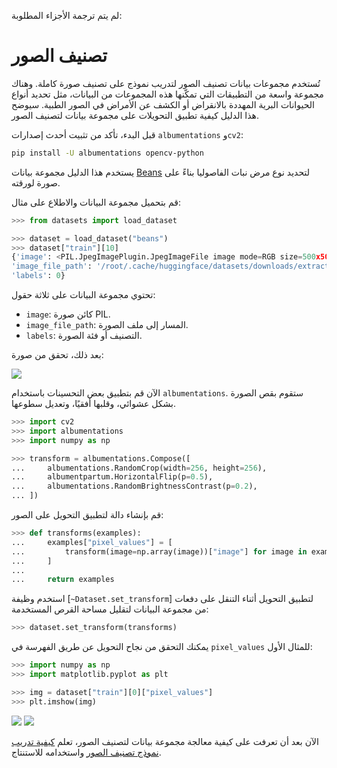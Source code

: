لم يتم ترجمة الأجزاء المطلوبة:

# تصنيف الصور

تُستخدم مجموعات بيانات تصنيف الصور لتدريب نموذج على تصنيف صورة كاملة. وهناك مجموعة واسعة من التطبيقات التي تمكّنها هذه المجموعات من البيانات، مثل تحديد أنواع الحيوانات البرية المهددة بالانقراض أو الكشف عن الأمراض في الصور الطبية. سيوضح هذا الدليل كيفية تطبيق التحويلات على مجموعة بيانات لتصنيف الصور.

قبل البدء، تأكد من تثبيت أحدث إصدارات `albumentations` و`cv2`:

```bash
pip install -U albumentations opencv-python
```

يستخدم هذا الدليل مجموعة بيانات [Beans](https://huggingface.co/datasets/beans) لتحديد نوع مرض نبات الفاصوليا بناءً على صورة لورقته.

قم بتحميل مجموعة البيانات والاطلاع على مثال:

```py
>>> from datasets import load_dataset

>>> dataset = load_dataset("beans")
>>> dataset["train"][10]
{'image': <PIL.JpegImagePlugin.JpegImageFile image mode=RGB size=500x500 at 0x7F8D2F4D7A10>,
'image_file_path': '/root/.cache/huggingface/datasets/downloads/extracted/b0a21163f78769a2cf11f58dfc767fb458fc7cea5c05dccc0144a2c0f0bc1292/train/angular_leaf_spot/angular_leaf_spot_train.204.jpg',
'labels': 0}
```

تحتوي مجموعة البيانات على ثلاثة حقول:

* `image`: كائن صورة PIL.
* `image_file_path`: المسار إلى ملف الصورة.
* `labels`: التصنيف أو فئة الصورة.

بعد ذلك، تحقق من صورة:

<div class="flex justify-center">
<img src="https://huggingface.co/datasets/huggingface/documentation-images/resolve/main/datasets/img_clf.png">
</div>

الآن قم بتطبيق بعض التحسينات باستخدام `albumentations`. ستقوم بقص الصورة بشكل عشوائي، وقلبها أفقيًا، وتعديل سطوعها.

```py
>>> import cv2
>>> import albumentations
>>> import numpy as np

>>> transform = albumentations.Compose([
...     albumentations.RandomCrop(width=256, height=256),
...     albumentpartum.HorizontalFlip(p=0.5),
...     albumentations.RandomBrightnessContrast(p=0.2),
... ])
```

قم بإنشاء دالة لتطبيق التحويل على الصور:

```py
>>> def transforms(examples):
...     examples["pixel_values"] = [
...         transform(image=np.array(image))["image"] for image in examples["image"]
...     ]
...
...     return examples
```

استخدم وظيفة [`~Dataset.set_transform`] لتطبيق التحويل أثناء التنقل على دفعات من مجموعة البيانات لتقليل مساحة القرص المستخدمة:

```py
>>> dataset.set_transform(transforms)
```

يمكنك التحقق من نجاح التحويل عن طريق الفهرسة في `pixel_values` للمثال الأول:

```py
>>> import numpy as np
>>> import matplotlib.pyplot as plt

>>> img = dataset["train"][0]["pixel_values"]
>>> plt.imshow(img)
```

<div class="flex justify-center">
<img class="block dark:hidden" src="https://huggingface.co/datasets/huggingface/documentation-images/resolve/main/datasets/img_clf_aug.png">
<img class="hidden dark:block" src="https://huggingface.co/datasets/huggingface/documentation-images/resolve/main/datasets/img_clf_aug.png"/>
</div>

<Tip>

الآن بعد أن تعرفت على كيفية معالجة مجموعة بيانات لتصنيف الصور، تعلم
[كيفية تدريب نموذج تصنيف الصور](https://colab.research.google.com/github/huggingface/notebooks/blob/main/examples/image_classification.ipynb)
واستخدامه للاستنتاج.

</Tip>